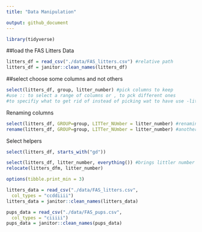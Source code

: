 ```yaml
---
title: "Data Manipulation"

output: github_document
---
```

```r
library(tidyverse)

```


##load the FAS Litters Data

```r
litters_df = read_csv("./data/FAS_litters.csv") #relative path
litters_df = janitor::clean_names(litters_df)

```

##select
 choose some columns and not others
```r
select(litters_df, group, litter_number) #pick columns to keep
#use :: to select a range of columns or , to pck different ones
#to specifiy what to get rid of instead of picking wat to have use -litter_number

```

Renaming columns

```r
select(litters_df, GROUP=group, LITTer_NUmber = litter_number) #renaming
rename(litters_df, GROUP=group, LITTer_NUmber = litter_number) #another renaiming more

```

Select helpers

```r
select(litters_df, starts_with("gd"))

```

```r
select(litters_df, litter_number, everything()) #brings littler number to bring
relocate(litters_dfm, litter_number)

```

```r
options(tibble.print_min = 3)

litters_data = read_csv("./data/FAS_litters.csv",
  col_types = "ccddiiii")
litters_data = janitor::clean_names(litters_data)

pups_data = read_csv("./data/FAS_pups.csv",
  col_types = "ciiiii")
pups_data = janitor::clean_names(pups_data)

```

